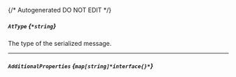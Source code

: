 {/* Autogenerated DO NOT EDIT  */}
##### `AtType` *{`*string`}*
The type of the serialized message.

---
##### `AdditionalProperties` *{`map[string]*interface{}*`}*


